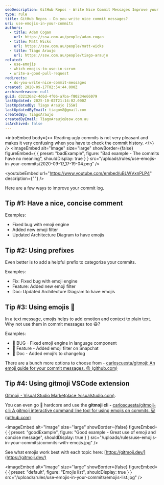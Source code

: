 ```yaml
---
seoDescription: GitHub Repos - Write Nice Commit Messages Improve your commit log with concise and meaningful messages.
type: rule
title: GitHub Repos - Do you write nice commit messages?
uri: use-emojis-in-your-commits
authors:
  - title: Adam Cogan
    url: https://ssw.com.au/people/adam-cogan
  - title: Matt Wicks
    url: https://ssw.com.au/people/matt-wicks
  - title: Tiago Araujo
    url: https://ssw.com.au/people/tiago-araujo
related:
  - use-emojis
  - which-emojis-to-use-in-scrum
  - write-a-good-pull-request
redirects:
  - do-you-write-nice-commit-messages
created: 2020-09-17T02:54:44.000Z
archivedreason: null
guid: d32126a2-4d6d-4f06-a7ba-f80234e66079
lastUpdated: 2025-10-02T21:14:02.000Z
lastUpdatedBy: Tiago Araújo [SSW]
lastUpdatedByEmail: tiagov8@gmail.com
createdBy: TiagoAraujo
createdByEmail: TiagoAraujo@ssw.com.au
isArchived: false
---
```


<introEmbed
  body={<>
Reading ugly commits is not very pleasant and makes it very confusing when you have to check the commit history.
  </>}
/>
<imageEmbed
  alt="Image"
  size="large"
  showBorder={false}
  figureEmbed={ {
    preset: "badExample",
    figure: "Bad example - The commits have no meaning",
    shouldDisplay: true
  } }
  src="/uploads/rules/use-emojis-in-your-commits/2020-09-17_17-19-04.png"
/>

<youtubeEmbed url="https://www.youtube.com/embed/uBLWVxnPLP4" description={""} />

Here are a few ways to improve your commit log.

## Tip #1: Have a nice, concise comment

Examples:

* Fixed bug with emoji engine
* Added new emoji filter
* Updated Architecture Diagram to have emojis

## Tip #2: Using prefixes

Even better is to add a helpful prefix to categorize your commits.

Examples:

* Fix: Fixed bug with emoji engine
* Feature: Added new emoji filter
* Doc: Updated Architecture Diagram to have emojis

## Tip #3: Using emojis 💄

In a text message, emojis helps to add emotion and context to plain text. Why not use them in commit messages too 😃?

Examples:

* 🐛 BUG - Fixed emoji engine in language component
* 🚀 Feature - Added emoji filter on Snapchat
* 📄 Doc - Added emoji’s to changelog

There are a bunch more options to choose from - [carloscuesta/gitmoji: An emoji guide for your commit messages. 😜 (github.com)](https://github.com/carloscuesta/gitmoji)

## Tip #4: Using gitmoji VSCode extension

[Gitmoji - Visual Studio Marketplace (visualstudio.com)](https://marketplace.visualstudio.com/items?itemName=seatonjiang.gitmoji-vscode).

You can even go 🤘 hardcore and use the **gitmoji cli -** [carloscuesta/gitmoji-cli: A gitmoji interactive command line tool for using emojis on commits. 💻 (github.com)](https://github.com/carloscuesta/gitmoji-cli)

<imageEmbed
  alt="Image"
  size="large"
  showBorder={false}
  figureEmbed={ {
    preset: "goodExample",
    figure: "Good example - Great use of emoji and concise message",
    shouldDisplay: true
  } }
  src="/uploads/rules/use-emojis-in-your-commits/commits-with-emojis.jpg"
/>

See what emojis work best with each topic here: [https://gitmoji.dev/](https://gitmoji.dev/)


<imageEmbed
  alt="Image"
  size="large"
  showBorder={false}
  figureEmbed={ {
    preset: "default",
    figure: "Emojis list",
    shouldDisplay: true
  } }
  src="/uploads/rules/use-emojis-in-your-commits/emojis-list.jpg"
/>
